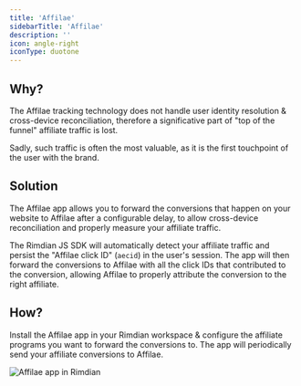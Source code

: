 ```yaml
---
title: 'Affilae'
sidebarTitle: 'Affilae'
description: ''
icon: angle-right
iconType: duotone
---
```


## Why?

The Affilae tracking technology does not handle user identity resolution & cross-device reconciliation, therefore a significative part of "top of the funnel" affiliate traffic is lost.

Sadly, such traffic is often the most valuable, as it is the first touchpoint of the user with the brand.

## Solution

The Affilae app allows you to forward the conversions that happen on your website to Affilae after a configurable delay, to allow cross-device reconciliation and properly measure your affiliate traffic.

The Rimdian JS SDK will automatically detect your affiliate traffic and persist the "Affilae click ID" (`aecid`) in the user's session. The app will then forward the conversions to Affilae with all the click IDs that contributed to the conversion, allowing Affilae to properly attribute the conversion to the right affiliate.

## How?

<Steps>
  <Step title="Install the app">
    Install the Affilae app in your Rimdian workspace & configure the affiliate programs you want to forward the conversions to.
    </Step>
    <Step title="That's it">
    The app will periodically send your affiliate conversions to Affilae.
    </Step>
</Steps>

<img
  src="/apps/affilae/app.png"
  alt="Affilae app in Rimdian"
/>